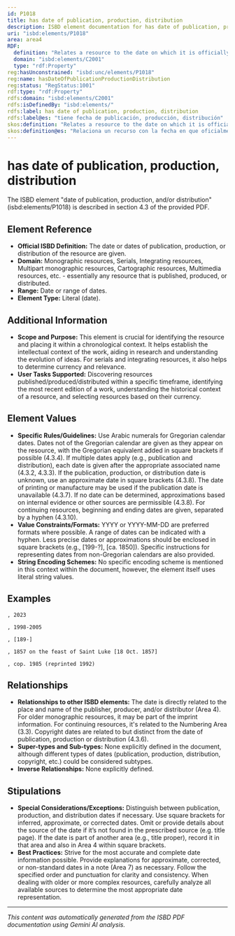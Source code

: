 ```yaml
---
id: P1018
title: has date of publication, production, distribution
description: ISBD element documentation for has date of publication, production, distribution
uri: "isbd:elements/P1018"
area: area4
RDF:
  definition: "Relates a resource to the date on which it is officially offered for sale or distribution to the public, usually given in the form of a year."
  domain: "isbd:elements/C2001"
  type: "rdf:Property"
reg:hasUnconstrained: "isbd:unc/elements/P1018"
reg:name: hasDateOfPublicationProductionDistribution
reg:status: "RegStatus:1001"
rdf:type: "rdf:Property"
rdfs:domain: "isbd:elements/C2001"
rdfs:isDefinedBy: "isbd:elements/"
rdfs:label: has date of publication, production, distribution
rdfs:label@es: "tiene fecha de publicación, producción, distribución"
skos:definition: "Relates a resource to the date on which it is officially offered for sale or distribution to the public, usually given in the form of a year."
skos:definition@es: "Relaciona un recurso con la fecha en que oficialmente se ha ofrecido para la venta o distribución al público, normalmente se da en la forma de un año."
---
```

# has date of publication, production, distribution

The ISBD element "date of publication, production, and/or distribution" (isbd:elements/P1018) is described in section 4.3 of the provided PDF.

## Element Reference

- **Official ISBD Definition:** The date or dates of publication, production, or distribution of the resource are given.
- **Domain:**  Monographic resources, Serials, Integrating resources, Multipart monographic resources, Cartographic resources, Multimedia resources, etc. - essentially any resource that is published, produced, or distributed.
- **Range:**  Date or range of dates.
- **Element Type:**  Literal (date).


## Additional Information

- **Scope and Purpose:**  This element is crucial for identifying the resource and placing it within a chronological context.  It helps establish the intellectual context of the work, aiding in research and understanding the evolution of ideas. For serials and integrating resources, it also helps to determine currency and relevance.
- **User Tasks Supported:**  Discovering resources published/produced/distributed within a specific timeframe, identifying the most recent edition of a work, understanding the historical context of a resource, and selecting resources based on their currency.


## Element Values

- **Specific Rules/Guidelines:**  Use Arabic numerals for Gregorian calendar dates.  Dates not of the Gregorian calendar are given as they appear on the resource, with the Gregorian equivalent added in square brackets if possible (4.3.4). If multiple dates apply (e.g., publication and distribution), each date is given after the appropriate associated name (4.3.2, 4.3.3).  If the publication, production, or distribution date is unknown, use an approximate date in square brackets (4.3.8). The date of printing or manufacture may be used if the publication date is unavailable (4.3.7). If no date can be determined, approximations based on internal evidence or other sources are permissible (4.3.8). For continuing resources, beginning and ending dates are given, separated by a hyphen (4.3.10).
- **Value Constraints/Formats:** YYYY or YYYY-MM-DD are preferred formats where possible. A range of dates can be indicated with a hyphen. Less precise dates or approximations should be enclosed in square brackets (e.g., [199-?], [ca. 1850]). Specific instructions for representing dates from non-Gregorian calendars are also provided.
- **String Encoding Schemes:** No specific encoding scheme is mentioned in this context within the document, however, the element itself uses literal string values.


## Examples

```
, 2023
```

```
, 1998-2005
```

```
, [189-]
```

```
, 1857 on the feast of Saint Luke [18 Oct. 1857]
```

```
, cop. 1985 (reprinted 1992)
```

## Relationships

- **Relationships to other ISBD elements:**  The date is directly related to the place and name of the publisher, producer, and/or distributor (Area 4).  For older monographic resources, it may be part of the imprint information. For continuing resources, it's related to the Numbering Area (3.3). Copyright dates are related to but distinct from the date of publication, production or distribution (4.3.6).
- **Super-types and Sub-types:** None explicitly defined in the document, although different types of dates (publication, production, distribution, copyright, etc.) could be considered subtypes.  
- **Inverse Relationships:** None explicitly defined.



## Stipulations

- **Special Considerations/Exceptions:**  Distinguish between publication, production, and distribution dates if necessary. Use square brackets for inferred, approximate, or corrected dates. Omit or provide details about the source of the date if it’s not found in the prescribed source (e.g. title page). If the date is part of another area (e.g., title proper), record it in that area and also in Area 4 within square brackets.
- **Best Practices:** Strive for the most accurate and complete date information possible. Provide explanations for approximate, corrected, or non-standard dates in a note (Area 7) as necessary. Follow the specified order and punctuation for clarity and consistency.  When dealing with older or more complex resources, carefully analyze all available sources to determine the most appropriate date representation.


---

*This content was automatically generated from the ISBD PDF documentation using Gemini AI analysis.*
